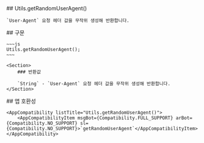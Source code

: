 
<Section>
    ## Utils.getRandomUserAgent()

    `User-Agent` 요청 헤더 값을 무작위 생성해 반환합니다.
</Section>
<Section>
    ## 구문

    ~~~js
    Utils.getRandomUserAgent();
    ~~~

    <Section>
        ### 반환값

        `String` - `User-Agent` 요청 헤더 값을 무작위 생성해 반환합니다.
    </Section>
</Section>
<Section>
    ## 앱 호환성

    <AppCompatibility listTitle="Utils.getRandomUserAgent()">
        <AppCompatibilityItem msgBot={Compatibility.FULL_SUPPORT} arBot={Compatibility.NO_SUPPORT} sl={Compatibility.NO_SUPPORT}>`getRandomUserAgent`</AppCompatibilityItem>
    </AppCompatibility>
</Section>